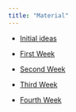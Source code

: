 ```yaml
---
title: "Material"
---
```


- [Initial ideas](initial_ideas.html)

- [First Week](first_week.html)
- [Second Week]()
- [Third Week]()
- [Fourth Week]()